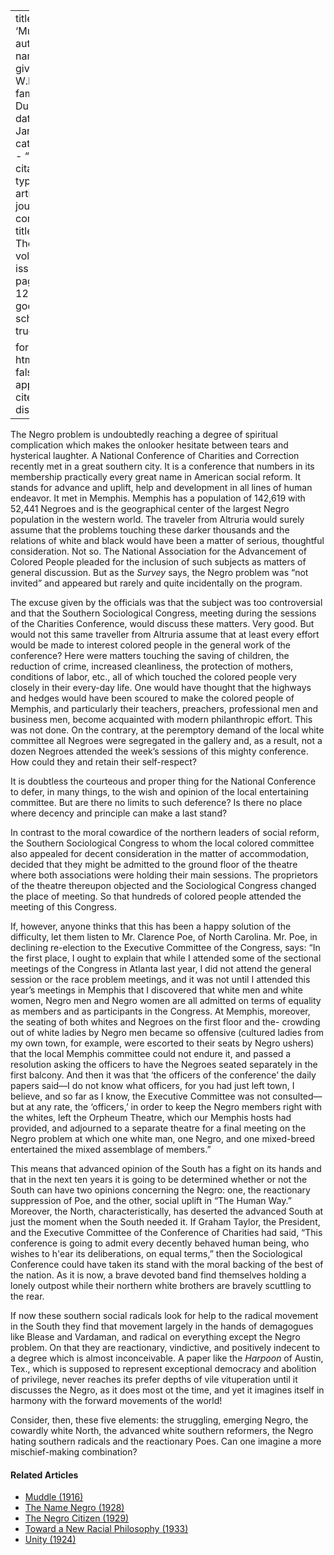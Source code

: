 
---
title: 'Muddle'
author:
  - name:
      given: W.E.B.
      family: Du Bois
date: Jan. 1914
categories: 
  - ""
citation: 
  type: article-journal
  container-title: The Crisis
  volume: 8
  issue: 3
  page: 125-126
google-scholar: true

format:
  html:
    toc: false
    appendix-cite-as: display
---



The Negro problem is undoubtedly reaching a degree of spiritual
complication which makes the onlooker hesitate between tears and
hysterical laughter. A National Conference of Charities and Correction
recently met in a great southern city. It is a conference that numbers
in its membership practically every great name in American social
reform. It stands for advance and uplift, help and development in all
lines of human endeavor. It met in Memphis. Memphis has a population of
142,619 with 52,441 Negroes and is the geographical center of the
largest Negro population in the western world. The traveler from
Altruria would surely assume that the problems touching these darker
thousands and the relations of white and black would have been a matter
of serious, thoughtful consideration. Not so. The National Association
for the Advancement of Colored People pleaded for the inclusion of such
subjects as matters of general discussion. But as the *Survey* says, the
Negro problem was "not invited" and appeared but rarely and quite
incidentally on the program.

The excuse given by the officials was that the subject was too
controversial and that the Southern Sociological Congress, meeting
during the sessions of the Charities Conference, would discuss these
matters. Very good. But would not this same traveller from Altruria
assume that at least every effort would be made to interest colored people in the general work of the conference? Here were matters touching the saving of children, the reduction of crime, increased cleanliness, the protection of mothers, conditions of labor, etc., all of which touched the colored people very
closely in their every-day life. One would have thought that the
highways and hedges would have been scoured to make the colored people
of Memphis, and particularly their teachers, preachers, professional men
and business men, become acquainted with modern philanthropic effort.
This was not done. On the contrary, at the peremptory demand of the
local white committee all Negroes were segregated in the gallery and, as
a result, not a dozen Negroes attended the week's sessions of this
mighty conference. How could they and retain their self-respect?

It is doubtless the courteous and proper thing for the National
Conference to defer, in many things, to the wish and opinion of the
local entertaining committee. But are there no limits to such deference?
Is there no place where decency and principle can make a last stand?

In contrast to the moral cowardice of the northern leaders of social
reform, the Southern Sociological Congress to whom the local colored
committee also appealed for decent consideration in the matter of
accommodation, decided that they might be admitted to the ground floor
of the theatre where both associations were holding their main sessions.
The proprietors of the theatre thereupon objected and the Sociological Congress changed the place of meeting. So that hundreds of colored people attended the meeting of this Congress.

If, however, anyone thinks that this has been a happy solution of the
difficulty, let them listen to Mr. Clarence Poe, of North Carolina. Mr.
Poe, in declining re-election to the Executive Committee of the
Congress, says: "In the first place, I ought to explain that while I attended some of the sectional meetings of the Congress in Atlanta last year, I did not
attend the general session or the race problem meetings, and it was not
until I attended this year's meetings in Memphis that I discovered that
white men and white women, Negro men and Negro women are all admitted on
terms of equality as members and as participants in the Congress. At
Memphis, moreover, the seating of both whites and Negroes on the first
floor and the- crowding out of white ladies by Negro men became so
offensive (cultured ladies from my own town, for example, were escorted
to their seats by Negro ushers) that the local Memphis committee could
not endure it, and passed a resolution asking the officers to have the
Negroes seated separately in the first balcony. And then it was that
'the officers of the conference' the daily papers said---I do not know
what officers, for you had just left town, I believe, and so far as I
know, the Executive Committee was not consulted---but at any rate, the
'officers,' in order to keep the Negro members right with the whites,
left the Orpheum Theatre, which our Memphis hosts had provided, and
adjourned to a separate theatre for a final meeting on the Negro problem
at which one white man, one Negro, and one mixed-breed entertained the
mixed assemblage of members."

This means that advanced opinion of the South has a fight on its hands
and that in the next ten years it is going to be determined whether or
not the South can have two opinions concerning the Negro: one, the
reactionary suppression of Poe, and the other, social uplift in "The Human Way." Moreover,
the North, characteristically, has deserted the advanced South at just
the moment when the South needed it. If Graham Taylor, the President,
and the Executive Committee of the Conference of Charities had said,
"This conference is going to admit every decently behaved human being,
who wishes to h\'ear its deliberations, on equal terms," then the
Sociological Conference could have taken its stand with the moral
backing of the best of the nation. As it is now, a brave devoted band
find themselves holding a lonely outpost while their northern white
brothers are bravely scuttling to the rear.

If now these southern social radicals look for help to the radical
movement in the South they find that movement largely in the hands of
demagogues like Blease and Vardaman, and radical on everything except
the Negro problem. On that they are reactionary, vindictive, and
positively indecent to a degree which is almost inconceivable. A paper
like the *Harpoon* of Austin, Tex., which is supposed to represent
exceptional democracy and abolition of privilege, never reaches its
prefer depths of vile vituperation until it discusses the Negro, as it
does most ot the time, and yet it imagines itself in harmony with the
forward movements of the world!

Consider, then, these five elements: the struggling, emerging Negro, the
cowardly white North, the advanced white southern reformers, the Negro
hating southern radicals and the reactionary Poes. Can one imagine a
more mischief-making combination?

<!-- Similar articles start here -->
<div  class="clear-wrap"></div>

#### Related Articles

* [Muddle (1916)](/Volumes/13/02/muddle.html)
* [The Name Negro (1928)](/Volumes/35/03/name_negro.html)
* [The Negro Citizen (1929)](/Volumes/36/05/negro_citizen.html)
* [Toward a New Racial Philosophy (1933)](/Volumes/40/01/toward_a_new_racial_philosophy.html)
* [Unity (1924)](/Volumes/28/03/unity.html)

<!-- Similar articles end here -->